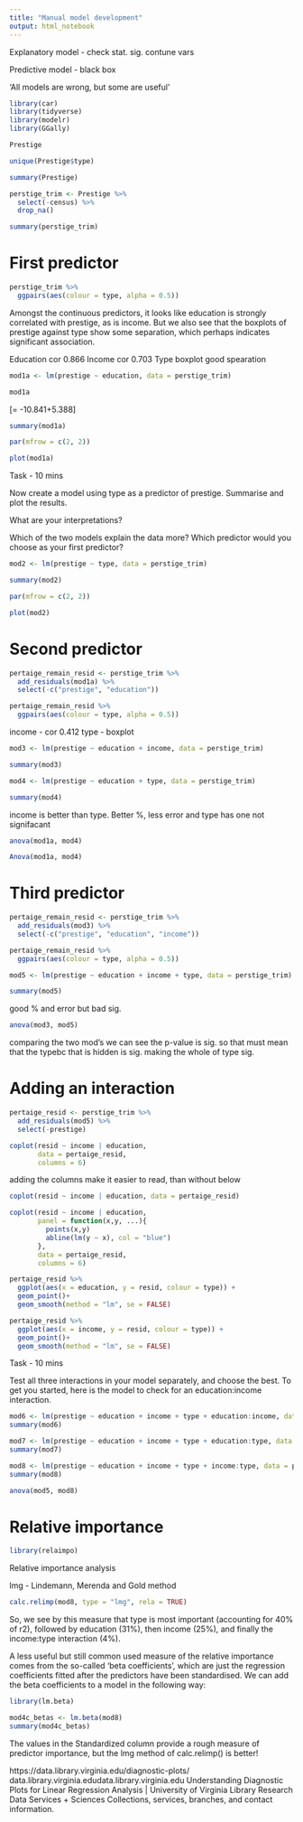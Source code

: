 ```yaml
---
title: "Manual model development"
output: html_notebook
---
```


Explanatory model - check stat. sig. contune vars

Predictive model - black box

‘All models are wrong, but some are useful’

```r
library(car)
library(tidyverse)
library(modelr)
library(GGally)
```

```r
Prestige
```

```r
unique(Prestige$type)
```

```r
summary(Prestige)
```


```r
perstige_trim <- Prestige %>% 
  select(-census) %>% 
  drop_na()
```

```r
summary(perstige_trim)
```

# First predictor

```r
perstige_trim %>% 
  ggpairs(aes(colour = type, alpha = 0.5))
```

Amongst the continuous predictors, it looks like education is strongly correlated with prestige, as is income. But we also see that the boxplots of prestige against type show some separation, which perhaps indicates significant association.

Education cor 0.866
Income cor 0.703
Type boxplot good spearation  

```r
mod1a <- lm(prestige ~ education, data = perstige_trim)

mod1a
```

\[\text{Prestige}= -10.841+5.388\times\text{Education}\]

```r
summary(mod1a)
```

```r
par(mfrow = c(2, 2))

plot(mod1a)
```

Task - 10 mins

Now create a model using type as a predictor of prestige. Summarise and plot the results.

What are your interpretations?

Which of the two models explain the data more? Which predictor would you choose as your first predictor?

```r
mod2 <- lm(prestige ~ type, data = perstige_trim)

summary(mod2)

par(mfrow = c(2, 2))

plot(mod2)

```

# Second predictor

```r
pertaige_remain_resid <- perstige_trim %>% 
  add_residuals(mod1a) %>% 
  select(-c("prestige", "education"))

pertaige_remain_resid %>% 
  ggpairs(aes(colour = type, alpha = 0.5))
```

income - cor 0.412
type - boxplot 


```r
mod3 <- lm(prestige ~ education + income, data = perstige_trim)

summary(mod3)
```

```r
mod4 <- lm(prestige ~ education + type, data = perstige_trim)

summary(mod4)
```

income is better than type. Better %, less error and type has one not signifacant 

```r
anova(mod1a, mod4)
```

```r
Anova(mod1a, mod4)
```


# Third predictor

```r
pertaige_remain_resid <- perstige_trim %>% 
  add_residuals(mod3) %>% 
  select(-c("prestige", "education", "income"))

pertaige_remain_resid %>% 
  ggpairs(aes(colour = type, alpha = 0.5))
```



```r
mod5 <- lm(prestige ~ education + income + type, data = perstige_trim)

summary(mod5)
```


good % and error but bad sig.

```r
anova(mod3, mod5)
```


comparing the two mod's we can see the p-value is sig. so that must mean that the typebc that is hidden is sig. making the whole of type sig.


# Adding an interaction

```r
pertaige_resid <- perstige_trim %>% 
  add_residuals(mod5) %>% 
  select(-prestige)
```


```r
coplot(resid ~ income | education, 
       data = pertaige_resid, 
       columns = 6)
```

adding the columns make it easier to read, than without below

```r
coplot(resid ~ income | education, data = pertaige_resid)
```

```r
coplot(resid ~ income | education, 
       panel = function(x,y, ...){
         points(x,y)
         abline(lm(y ~ x), col = "blue")
       },
       data = pertaige_resid, 
       columns = 6)
```



```r
pertaige_resid %>% 
  ggplot(aes(x = education, y = resid, colour = type)) +
  geom_point()+
  geom_smooth(method = "lm", se = FALSE)
```



```r
pertaige_resid %>% 
  ggplot(aes(x = income, y = resid, colour = type)) +
  geom_point()+
  geom_smooth(method = "lm", se = FALSE)
```



Task - 10 mins

Test all three interactions in your model separately, and choose the best. To get you started, here is the model to check for an education:income interaction.


```r
mod6 <- lm(prestige ~ education + income + type + education:income, data = perstige_trim)
summary(mod6)
```





```r
mod7 <- lm(prestige ~ education + income + type + education:type, data = perstige_trim)
summary(mod7)
```

```r
mod8 <- lm(prestige ~ education + income + type + income:type, data = perstige_trim)
summary(mod8)
```

```r
anova(mod5, mod8)
```

# Relative importance

```r
library(relaimpo)
```

Relative importance analysis

lmg - Lindemann, Merenda and Gold method

```r
calc.relimp(mod8, type = "lmg", rela = TRUE)
```

So, we see by this measure that type is most important (accounting for 40% of r2), followed by education (31%), then income (25%), and finally the income:type interaction (4%).

A less useful but still common used measure of the relative importance comes from the so-called ‘beta coefficients’, which are just the regression coefficients fitted after the predictors have been standardised. We can add the beta coefficients to a model in the following way:


```r
library(lm.beta)
```


```r
mod4c_betas <- lm.beta(mod8)
summary(mod4c_betas)
```


The values in the Standardized column provide a rough measure of predictor importance, but the lmg method of calc.relimp() is better!

https://data.library.virginia.edu/diagnostic-plots/
data.library.virginia.edudata.library.virginia.edu
Understanding Diagnostic Plots for Linear Regression Analysis | University of Virginia Library Research Data Services + Sciences
Collections, services, branches, and contact information.